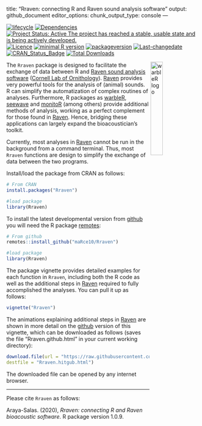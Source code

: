 title: "Rraven: connecting R and Raven sound analysis software"
output: github_document
editor_options: 
  chunk_output_type: console
---

<!-- README.md is generated from README.Rmd. Please edit that file -->

<!-- badges: start -->
[![lifecycle](https://img.shields.io/badge/lifecycle-maturing-brightgreen.svg)](https://lifecycle.r-lib.org/articles/stages.html) [![Dependencies](https://tinyverse.netlify.com/badge/Rraven)](https://cran.r-project.org/package=Rraven) [![Project Status: Active  The project has reached a stable, usable state and is being actively developed.](https://www.repostatus.org/badges/latest/active.svg)](https://www.repostatus.org/#active) [![Licence](https://img.shields.io/badge/https://img.shields.io/badge/licence-GPL--2-blue.svg)](https://www.gnu.org/licenses/gpl-3.0.en.html) [![minimal R version](https://img.shields.io/badge/R%3E%3D-`r strsplit(gsub("depends: R \\(|\\)", "", grep("^DEPENDS", ignore.case = TRUE, readLines(con = "./DESCRIPTION"), value = TRUE), ignore.case = TRUE), ",")[[1]][1]`-6666ff.svg)](https://cran.r-project.org/) [![packageversion](https://img.shields.io/badge/Package%20version-`r gsub("version: |version:", "", grep("^version", ignore.case = TRUE, readLines(con = "./DESCRIPTION"), value = TRUE), ignore.case = TRUE)`-orange.svg?style=flat-square)](commits/develop) [![Last-changedate](https://img.shields.io/badge/last%20change-`r gsub('-', '--', Sys.Date())`-yellowgreen.svg)](/commits/master) [![CRAN_Status_Badge](https://www.r-pkg.org/badges/version/Rraven)](https://cran.r-project.org/package=Rraven) [![Total Downloads](https://cranlogs.r-pkg.org/badges/grand-total/Rraven)](https://cranlogs.r-pkg.org/badges/grand-total/Rraven)
<!-- badges: end -->


<img src="vignettes/Rraven_sticker.png" alt="warbleR logo" align="right" width = "25%" height="25%"/>

The `Rraven` package is designed to facilitate the exchange of data between R and  [Raven sound analysis software](https://ravensoundsoftware.com) ([Cornell Lab of Ornithology](https://www.birds.cornell.edu/home)). [Raven](https://ravensoundsoftware.com) provides very  powerful tools for the analysis of (animal) sounds. R can simplify the automatization of complex routines of analyses. Furthermore, R packages as [warbleR](https://cran.r-project.org/package=warbleR), [seewave](https://cran.r-project.org/package=seewave) and [monitoR](https://cran.r-project.org/package=monitoR) (among others) provide additional methods of analysis, working as a perfect complement for those found in [Raven](https://ravensoundsoftware.com). Hence, bridging these applications can largely expand the bioacoustician's toolkit.

Currently, most analyses in [Raven](https://ravensoundsoftware.com) cannot be run in the background from a command terminal. Thus, most `Rraven` functions are design to simplify the exchange of data between the two programs. 

Install/load the package from CRAN as follows:

```r

# From CRAN 
install.packages("Rraven")

#load package
library(Rraven)

```

To install the latest developmental version from [github](https://github.com/) you will need the R package [remotes](https://cran.r-project.org/package=devtools):

```r

# From github
remotes::install_github("maRce10/Rraven")

#load package
library(Rraven)

```

The package vignette provides detailed examples for each function in `Rraven`, including both the R code as well as the additional steps in [Raven](https://ravensoundsoftware.com) required to fully accomplished the analyses. You can pull it up as follows:

```r

vignette("Rraven")

```

The animations explaining additional steps in [Raven](https://ravensoundsoftware.com) are shown in more detail on the [github](https://github.com/maRce10/Rraven) version of this vignette, which can be downloaded as follows (saves the file "Rraven.github.html" in your current working directory):

```r

download.file(url = "https://raw.githubusercontent.com/maRce10/Rraven/master/gifs/Rraven.hitgub.html", 
destfile = "Rraven.hitgub.html")

```

The downloaded file can be opened by any internet browser.

---

Please cite `Rraven` as follows:

Araya-Salas. (2020), *Rraven: connecting R and Raven bioacoustic software*. R package version 1.0.9.
